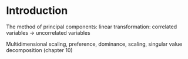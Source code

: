 # Introduction

The method of principal components: linear transformation: correlated variables -> uncorrelated variables

Multidimensional scaling, preference, dominance, scaling, singular value decomposition (chapter 10)